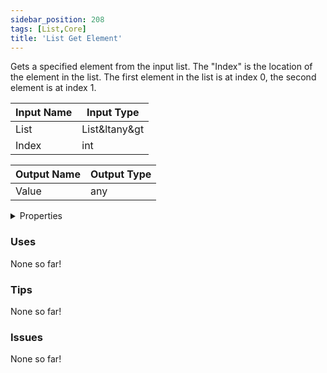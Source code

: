 ```yaml
---
sidebar_position: 208
tags: [List,Core]
title: 'List Get Element'
---
```


Gets a specified element from the input list. The "Index" is the location of the element in the list. The first element in the list is at index 0, the second element is at index 1.



<IChip uuid="e8c5082f-0a75-4025-9679-293bc8d72989"/>

| Input Name | Input Type |
|-----------|-----------|
| List | List&ltany&gt |
| Index | int |

| Output Name | Output Type |
|-----------|-----------|
| Value | any |


<details>
  <summary>Properties</summary>
  <div>
    <div>
    <table>
      <thead>
        <tr>
          <th>Is beta required?</th>
          <th>No</th>
        </tr>
        <tr>
          <th>Is this chip a trolling risk?</th>
          <th>No</th>
        </tr>
        <tr>
          <th>Is this chip a role assignment risk?</th>
          <th>No</th>
        </tr>
        <tr>
          <th>Chip UUID</th>
          <th>e8c5082f-0a75-4025-9679-293bc8d72989</th>
        </tr>
        <tr>
          <th>Room availability</th>
          <th>Available everywhere</th>
        </tr>
      </thead>
    </table>
    </div>
  </div>
</details>

### Uses

None so far!

### Tips

None so far!

### Issues

None so far!